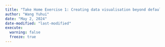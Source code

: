 ```yaml
---
title: "Take Home Exercise 1: Creating data visualisation beyond default"
author: "Wang Yuhui"
date: "May 2, 2024"
date-modified: "last-modified"
execute: 
  warning: false
  freeze: true
---
```

